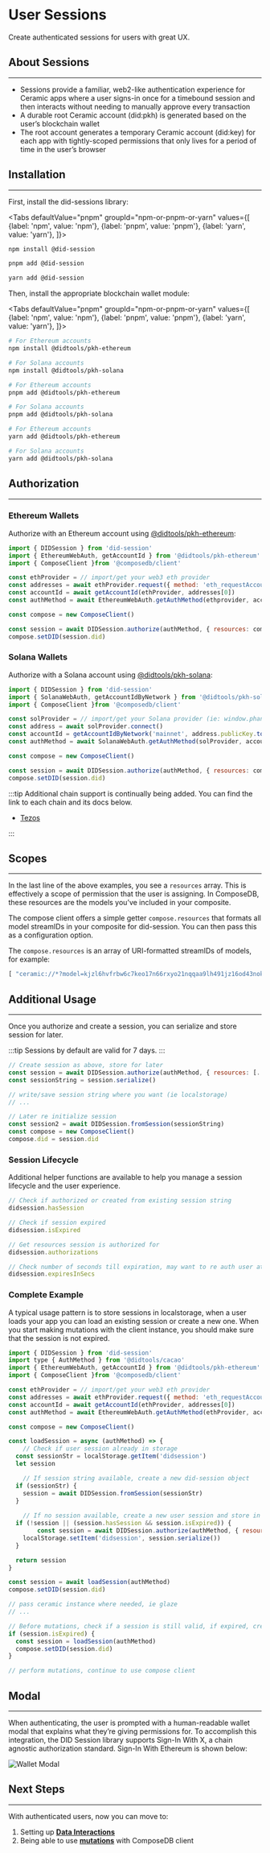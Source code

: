 
# User Sessions

Create authenticated sessions for users with great UX.

## About Sessions
---
- Sessions provide a familiar, web2-like authentication experience for Ceramic apps where a user signs-in once for a timebound session and then interacts without needing to manually approve every transaction
- A durable root Ceramic account (did:pkh) is generated based on the user’s blockchain wallet
- The root account generates a temporary Ceramic account (did:key) for each app with tightly-scoped permissions that only lives for a period of time in the user’s browser

## Installation
---
First, install the did-sessions library:

<Tabs
  defaultValue="pnpm"
  groupId="npm-or-pnpm-or-yarn"
  values={[
    {label: 'npm', value: 'npm'},
    {label: 'pnpm', value: 'pnpm'},
    {label: 'yarn', value: 'yarn'},
  ]}>
  <TabItem value="npm">

```bash
npm install @did-session
```

  </TabItem>
  <TabItem value="pnpm">

```bash
pnpm add @did-session
```

  </TabItem>
  <TabItem value="yarn">

```bash
yarn add @did-session
```

  </TabItem>
</Tabs>

Then, install the appropriate blockchain wallet module:

<Tabs
  defaultValue="pnpm"
  groupId="npm-or-pnpm-or-yarn"
  values={[
    {label: 'npm', value: 'npm'},
    {label: 'pnpm', value: 'pnpm'},
    {label: 'yarn', value: 'yarn'},
  ]}>
  <TabItem value="npm">

```bash
# For Ethereum accounts
npm install @didtools/pkh-ethereum

# For Solana accounts
npm install @didtools/pkh-solana
```

  </TabItem>
  <TabItem value="pnpm">

```bash
# For Ethereum accounts
pnpm add @didtools/pkh-ethereum

# For Solana accounts
pnpm add @didtools/pkh-solana
```

  </TabItem>
  <TabItem value="yarn">

```bash
# For Ethereum accounts
yarn add @didtools/pkh-ethereum

# For Solana accounts
yarn add @didtools/pkh-solana
```

  </TabItem>
</Tabs>

## Authorization
---
### Ethereum Wallets

Authorize with an Ethereum account using [@didtools/pkh-ethereum](https://did.js.org/docs/api/modules/pkh_ethereum):

```jsx
import { DIDSession } from 'did-session'
import { EthereumWebAuth, getAccountId } from '@didtools/pkh-ethereum'
import { ComposeClient }from '@composedb/client'

const ethProvider = // import/get your web3 eth provider
const addresses = await ethProvider.request({ method: 'eth_requestAccounts' })
const accountId = await getAccountId(ethProvider, addresses[0])
const authMethod = await EthereumWebAuth.getAuthMethod(ethprovider, accountId)

const compose = new ComposeClient()

const session = await DIDSession.authorize(authMethod, { resources: compose.resources})
compose.setDID(session.did)
```

### Solana Wallets

Authorize with a Solana account using [@didtools/pkh-solana](https://did.js.org/docs/api/modules/pkh_solana):

```jsx
import { DIDSession } from 'did-session'
import { SolanaWebAuth, getAccountIdByNetwork } from '@didtools/pkh-solana'
import { ComposeClient }from '@composedb/client'

const solProvider = // import/get your Solana provider (ie: window.phantom.solana)
const address = await solProvider.connect()
const accountId = getAccountIdByNetwork('mainnet', address.publicKey.toString())
const authMethod = await SolanaWebAuth.getAuthMethod(solProvider, accountId)

const compose = new ComposeClient()

const session = await DIDSession.authorize(authMethod, { resources: compose.resources})
compose.setDID(session.did)
```

:::tip
Additional chain support is continually being added. You can find the link to each chain and its docs below.

- [Tezos](https://did.js.org/docs/api/modules/pkh_tezos)

:::

## Scopes
---
In the last line of the above examples, you see a `resources` array. This is effectively a scope of permission that the user is assigning. In ComposeDB, these resources are the models you’ve included in your composite.

The compose client offers a simple getter `compose.resources` that formats all model streamIDs in your composite for did-session. You can then pass this as a configuration option. 

The `compose.resources` is an array of URI-formatted streamIDs of models, for example:

```jsx
[ "ceramic://*?model=kjzl6hvfrbw6c7keo17n66rxyo21nqqaa9lh491jz16od43nokz7ksfcvzi6bwc", "ceramic://*?model=kjzl6hvfrbw6c99mdfpjx1z3fue7sesgua6gsl1vu97229lq56344zu9bawnf96"]
```

## Additional Usage
---
Once you authorize and create a session, you can serialize and store session for later. 

:::tip
Sessions by default are valid for 7 days.
:::

```jsx
// Create session as above, store for later
const session = await DIDSession.authorize(authMethod, { resources: [...]})
const sessionString = session.serialize()

// write/save session string where you want (ie localstorage)
// ...

// Later re initialize session
const session2 = await DIDSession.fromSession(sessionString)
const compose = new ComposeClient()
compose.did = session.did
```

### Session Lifecycle

Additional helper functions are available to help you manage a session lifecycle and the user experience.

```jsx
// Check if authorized or created from existing session string
didsession.hasSession

// Check if session expired
didsession.isExpired

// Get resources session is authorized for
didsession.authorizations

// Check number of seconds till expiration, may want to re auth user at a time before expiration
didsession.expiresInSecs
```

### Complete Example

A typical usage pattern is to store sessions in localstorage, when a user loads your app you can load an existing session or create a new one. When you start making mutations with the client instance, you should make sure that the session is not expired. 

```jsx
import { DIDSession } from 'did-session'
import type { AuthMethod } from '@didtools/cacao'
import { EthereumWebAuth, getAccountId } from '@didtools/pkh-ethereum'
import { ComposeClient }from '@composedb/client'

const ethProvider = // import/get your web3 eth provider
const addresses = await ethProvider.request({ method: 'eth_requestAccounts' })
const accountId = await getAccountId(ethProvider, addresses[0])
const authMethod = await EthereumWebAuth.getAuthMethod(ethProvider, accountId)

const compose = new ComposeClient()

const loadSession = async (authMethod) => {
	// Check if user session already in storage 
  const sessionStr = localStorage.getItem('didsession')
  let session

	// If session string available, create a new did-session object
  if (sessionStr) {
    session = await DIDSession.fromSession(sessionStr)
  }
	
	// If no session available, create a new user session and store in local storage
  if (!session || (session.hasSession && session.isExpired)) {
		const session = await DIDSession.authorize(authMethod, { resources: compose.resources})
    localStorage.setItem('didsession', session.serialize())
  }

  return session
}

const session = await loadSession(authMethod)
compose.setDID(session.did)

// pass ceramic instance where needed, ie glaze
// ...

// Before mutations, check if a session is still valid, if expired, create new
if (session.isExpired) {
  const session = loadSession(authMethod)
  compose.setDID(session.did)
}

// perform mutations, continue to use compose client 
```

## Modal
---
When authenticating, the user is prompted with a human-readable wallet modal that explains what they’re giving permissions for. To accomplish this integration, the DID Session library supports Sign-In With X, a chain agnostic authorization standard.  Sign-In With Ethereum is shown below:

![Wallet Modal](/img/wallet-modal.png)

## Next Steps
---
With authenticated users, now you can move to:

1. Setting up [**Data Interactions**](../../guides/data-interactions/data-interactions.mdx) 
2. Being able to use [**mutations**](../../guides/data-interactions/mutations.mdx) with ComposeDB client
